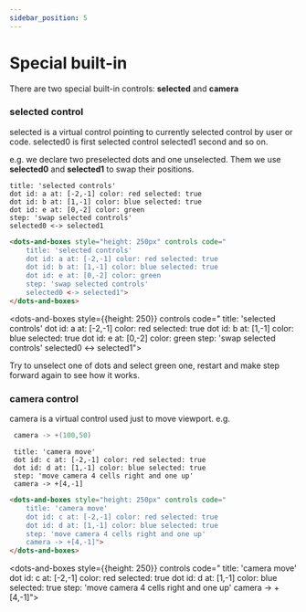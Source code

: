 ```yaml
---
sidebar_position: 5
---
```


# Special built-in

There are two special built-in controls: **selected** and **camera**

### **selected** control

selected is a virtual control pointing to currently selected control by user or code.
selected0 is first selected control selected1 second and so on.

e.g. we declare two preselected dots and one unselected. Them we use **selected0** and **selected1** to swap their positions.

```dabl tab showLineNumbers
title: 'selected controls'
dot id: a at: [-2,-1] color: red selected: true
dot id: b at: [1,-1] color: blue selected: true
dot id: e at: [0,-2] color: green
step: 'swap selected controls'
selected0 <-> selected1
```
```html tab showLineNumbers
<dots-and-boxes style="height: 250px" controls code="
    title: 'selected controls'
    dot id: a at: [-2,-1] color: red selected: true
    dot id: b at: [1,-1] color: blue selected: true
    dot id: e at: [0,-2] color: green
    step: 'swap selected controls'
    selected0 <-> selected1">
</dots-and-boxes>
```

<dots-and-boxes style={{height: 250}} controls code="
    title: 'selected controls'
    dot id: a at: [-2,-1] color: red selected: true
    dot id: b at: [1,-1] color: blue selected: true
    dot id: e at: [0,-2] color: green
    step: 'swap selected controls'
    selected0 <-> selected1">
</dots-and-boxes>

Try to unselect one of dots and select green one, restart and make step forward again to see how it works.

### **camera** control
camera is a virtual control used just to move viewport.
e.g.
```C
 camera -> +(100,50)
 ```

```dabl tab showLineNumbers
 title: 'camera move'
 dot id: c at: [-2,-1] color: red selected: true
 dot id: d at: [1,-1] color: blue selected: true
 step: 'move camera 4 cells right and one up'
 camera -> +[4,-1]
```
```html tab showLineNumbers
<dots-and-boxes style="height: 250px" controls code="
    title: 'camera move'
    dot id: c at: [-2,-1] color: red selected: true
    dot id: d at: [1,-1] color: blue selected: true
    step: 'move camera 4 cells right and one up'
    camera -> +[4,-1]">
</dots-and-boxes>
```

<dots-and-boxes style={{height: 250}} controls code="
    title: 'camera move'
    dot id: c at: [-2,-1] color: red selected: true
    dot id: d at: [1,-1] color: blue selected: true
    step: 'move camera 4 cells right and one up'
    camera -> +[4,-1]">
</dots-and-boxes>